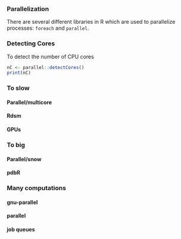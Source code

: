### Parallelization {-}

There are several different libraries in R which are used to parallelize processes: `foreach` and `parallel`.

### Detecting Cores

To detect the number of CPU cores
```r
nC <- parallel::detectCores()
print(nC)
```

### To slow {-}

#### Parallel/multicore {-}

#### Rdsm {-}

#### GPUs {-}

### To big {-}

#### Parallel/snow {-}

#### pdbR {-}

### Many computations

#### gnu-parallel {-}

#### parallel {-}

#### job queues